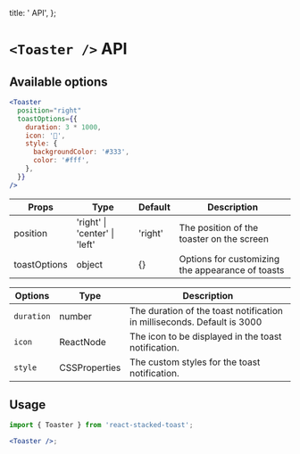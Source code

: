 
  title: '<Toaster/> API',
};


# `<Toaster />` API

## Available options

```jsx
<Toaster
  position="right"
  toastOptions={{
    duration: 3 * 1000,
    icon: '👋',
    style: {
      backgroundColor: '#333',
      color: '#fff',
    },
  }}
/>
```

| Props        | Type                          | Default | Description                                      |
| ------------ | ----------------------------- | ------- | ------------------------------------------------ |
| position     | 'right' \| 'center' \| 'left' | 'right' | The position of the toaster on the screen        |
| toastOptions | object                        | \{\}    | Options for customizing the appearance of toasts |

| Options    | Type          | Description                                                             |
| ---------- | ------------- | ----------------------------------------------------------------------- |
| `duration` | number        | The duration of the toast notification in milliseconds. Default is 3000 |
| `icon`     | ReactNode     | The icon to be displayed in the toast notification.                     |
| `style`    | CSSProperties | The custom styles for the toast notification.                           |

## Usage

```jsx
import { Toaster } from 'react-stacked-toast';

<Toaster />;
```
